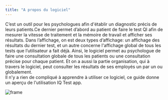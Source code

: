 ```yaml
---
title: "A propos du logiciel"
---
```


C’est un outil pour les psychologues afin d'établir un diagnostic précis de leurs patients.Ce dernier permet d’abord au patient de faire le test QI afin de mesurer la vitesse de traitement et la mémoire de travail et afficher ses résultats. Dans l’affichage, on est deux types d’affichage: un affichage des résultats du dernier test, et un autre concerne l'affichage global de tous les tests que l’utilisateur a fait déjà. Ainsi, le logiciel permet au psychologue de faire une consultation globale de tous les patients ou une consultation précise pour chaque patient. Et on a aussi la partie organisation, qui à travers le logiciel, peut consulter les résultats de ses employés un par un ou globalement.  
Il n'y a rien de compliqué à apprendre à utiliser ce logiciel, ce guide donne un aperçu de l'utilisation IQ Test app.

![frame](https://github.com/z-sohaib/iq-documentation/blob/main/src/images/frame.svg?raw=true)
